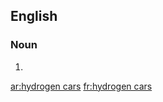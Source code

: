 ==English==

===Noun===
{{head|en|plural|head=[[hydrogen]] [[car]]s}}

# {{plural of|hydrogen car|lang=en|nocat=1}}

[[ar:hydrogen cars]]
[[fr:hydrogen cars]]